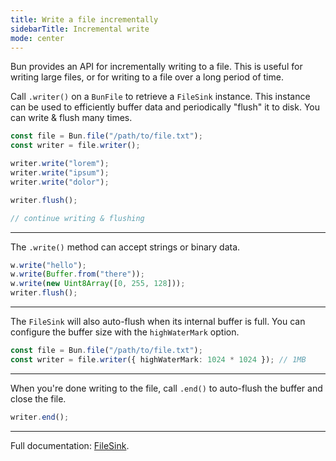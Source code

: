 ```yaml
---
title: Write a file incrementally
sidebarTitle: Incremental write
mode: center
---
```


Bun provides an API for incrementally writing to a file. This is useful for writing large files, or for writing to a file over a long period of time.

Call `.writer()` on a `BunFile` to retrieve a `FileSink` instance. This instance can be used to efficiently buffer data and periodically "flush" it to disk. You can write & flush many times.

```ts
const file = Bun.file("/path/to/file.txt");
const writer = file.writer();

writer.write("lorem");
writer.write("ipsum");
writer.write("dolor");

writer.flush();

// continue writing & flushing
```

---

The `.write()` method can accept strings or binary data.

```ts
w.write("hello");
w.write(Buffer.from("there"));
w.write(new Uint8Array([0, 255, 128]));
writer.flush();
```

---

The `FileSink` will also auto-flush when its internal buffer is full. You can configure the buffer size with the `highWaterMark` option.

```ts
const file = Bun.file("/path/to/file.txt");
const writer = file.writer({ highWaterMark: 1024 * 1024 }); // 1MB
```

---

When you're done writing to the file, call `.end()` to auto-flush the buffer and close the file.

```ts
writer.end();
```

---

Full documentation: [FileSink](https://bun.com/docs/api/file-io#incremental-writing-with-filesink).
